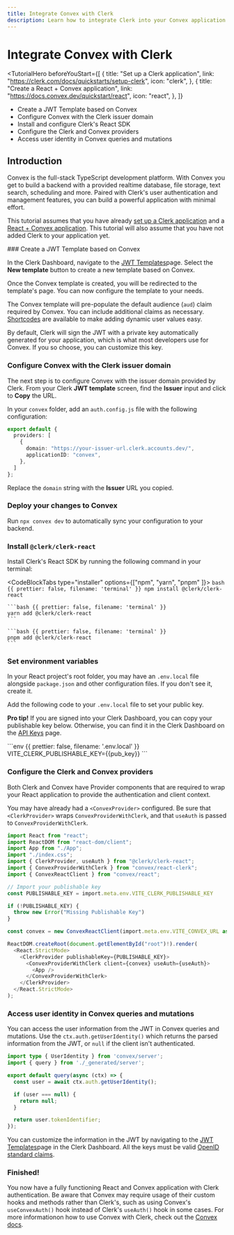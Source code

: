 ```yaml
---
title: Integrate Convex with Clerk
description: Learn how to integrate Clerk into your Convex application.
---
```


# Integrate Convex with Clerk

<TutorialHero
  beforeYouStart={[
    {
      title: "Set up a Clerk application",
      link: "https://clerk.com/docs/quickstarts/setup-clerk",
      icon: "clerk",
    },
    {
      title: "Create a React + Convex application",
      link: "https://docs.convex.dev/quickstart/react",
      icon: "react",
    },
  ]}
>
  - Create a JWT Template based on Convex
  - Configure Convex with the Clerk issuer domain
  - Install and configure Clerk's React SDK
  - Configure the Clerk and Convex providers
  - Access user identity in Convex queries and mutations
</TutorialHero>

## Introduction

Convex is the full-stack TypeScript development platform. With Convex you get to build a backend with a provided realtime database, file storage, text search, scheduling and more. Paired with Clerk's user authentication and management features, you can build a powerful application with minimal effort.

This tutorial assumes that you have already [set up a Clerk application](https://clerk.com/docs/quickstarts/setup-clerk) and a [React + Convex application](https://docs.convex.dev/quickstart/react). This tutorial will also assume that you have not added Clerk to your application yet.

<Steps>
  ### Create a JWT Template based on Convex

  In the Clerk Dashboard, navigate to the [JWT Templates](https://dashboard.clerk.com/last-active?path=jwt-templates)page. Select the **New template** button to create a new template based on Convex.

  <Images
    width={3024}
    height={1648}
    src="/docs/images/integrations/convex/jwt-templates.webp"
    alt="The JWT Templates page in the Clerk Dashboard. The 'New template' button was clicked, and a pop up titled 'New JWT template' is shown. The 'Convex' template is hovered over."
  />

  Once the Convex template is created, you will be redirected to the template's page. You can now configure the template to your needs.

  <Images
    width={3024}
    height={1648}
    src="/docs/images/integrations/convex/create-template.webp"
    alt="The 'Create new template' page of the JWT Templates page in the Clerk Dashboard."
  />

  The Convex template will pre-populate the default audience (`aud`) claim required by Convex. You can include additional claims as necessary. [Shortcodes](/docs/backend-requests/making/jwt-templates#shortcodes) are available to make adding dynamic user values easy.

  <Images
    width={3024}
    height={1648}
    src="/docs/images/integrations/convex/template-shortcodes.webp"
    alt="The 'Create new template' page of the JWT Templates page in the Clerk Dashboard. The page is scrolled down to the 'Claims' section."
  />

  By default, Clerk will sign the JWT with a private key automatically generated for your application, which is what most developers use for Convex. If you so choose, you can customize this key.

  ### Configure Convex with the Clerk issuer domain

  The next step is to configure Convex with the issuer domain provided by Clerk. From your Clerk **JWT template** screen, find the **Issuer** input and click to **Copy** the URL.

  <Images
    width={3024}
    height={1648}
    src="/docs/images/integrations/convex/template-issuer.webp"
    alt="The 'Create new template' page of the JWT Templates page in the Clerk Dashboard. There is a red box surrounding the 'Issuer' section."
  />

  In your `convex` folder, add an `auth.config.js` file with the following configuration:

  ```ts {{ prettier: false, filename: 'convex/auth.config.js' }}
  export default {
    providers: [
      {
        domain: "https://your-issuer-url.clerk.accounts.dev/",
        applicationID: "convex",
      },
    ]
  };
  ```

  Replace the `domain` string with the **Issuer** URL you copied.

  ### Deploy your changes to Convex

  Run `npx convex dev` to automatically sync your configuration to your backend.

  ### Install `@clerk/clerk-react`

  Install Clerk's React SDK by running the following command in your terminal:

  <CodeBlockTabs type="installer" options={["npm", "yarn",  "pnpm" ]}>
    ```bash {{ prettier: false, filename: 'terminal' }}
    npm install @clerk/clerk-react
    ```

    ```bash {{ prettier: false, filename: 'terminal' }}
    yarn add @clerk/clerk-react
    ```

    ```bash {{ prettier: false, filename: 'terminal' }}
    pnpm add @clerk/clerk-react
    ```
  </CodeBlockTabs>

  ### Set environment variables

  In your React project's root folder, you may have an `.env.local` file alongside `package.json` and other configuration files. If you don't see it, create it.

  Add the following code to your `.env.local` file to set your public key.

  **Pro tip!** If you are signed into your Clerk Dashboard, you can copy your publishable key below. Otherwise, you can find it in the Clerk Dashboard on the [API Keys](https://dashboard.clerk.com/last-active?path=api-keys) page.

  <InjectKeys>
    ```env {{ prettier: false, filename: '.env.local' }}
    VITE_CLERK_PUBLISHABLE_KEY={{pub_key}}
    ```
  </InjectKeys>

  ### Configure the Clerk and Convex providers

  Both Clerk and Convex have Provider components that are required to wrap your React application to provide the authentication and client context.

  You may have already had a `<ConvexProvider>` configured. Be sure that `<ClerkProvider>` wraps `ConvexProviderWithClerk`, and that `useAuth` is passed to `ConvexProviderWithClerk`.

  ```ts {{ prettier: false, filename: 'src/main.tsx' }}
  import React from "react";
  import ReactDOM from "react-dom/client";
  import App from "./App";
  import "./index.css";
  import { ClerkProvider, useAuth } from "@clerk/clerk-react";
  import { ConvexProviderWithClerk } from "convex/react-clerk";
  import { ConvexReactClient } from "convex/react";

  // Import your publishable key
  const PUBLISHABLE_KEY = import.meta.env.VITE_CLERK_PUBLISHABLE_KEY

  if (!PUBLISHABLE_KEY) {
    throw new Error("Missing Publishable Key")
  }

  const convex = new ConvexReactClient(import.meta.env.VITE_CONVEX_URL as string);

  ReactDOM.createRoot(document.getElementById("root")!).render(
    <React.StrictMode>
      <ClerkProvider publishableKey={PUBLISHABLE_KEY}>
        <ConvexProviderWithClerk client={convex} useAuth={useAuth}>
          <App />
        </ConvexProviderWithClerk>
      </ClerkProvider>
    </React.StrictMode>
  );
  ```

  ### Access user identity in Convex queries and mutations

  You can access the user information from the JWT in Convex queries and mutations.
  Use the `ctx.auth.getUserIdentity()` which returns the parsed information from the JWT, or `null` if the client isn't authenticated.

  ```ts {{ prettier: false }}
  import type { UserIdentity } from 'convex/server';
  import { query } from './_generated/server';

  export default query(async (ctx) => {
    const user = await ctx.auth.getUserIdentity();

    if (user === null) {
      return null;
    }

    return user.tokenIdentifier;
  });
  ```

  You can customize the information in the JWT by navigating to the [JWT Templates](https://dashboard.clerk.com/last-active?path=jwt-templates)page in the Clerk Dashboard. All the keys must be valid [OpenID standard claims](https://openid.net/specs/openid-connect-core-1_0.html#StandardClaims).

  ### Finished!

  You now have a fully functioning React and Convex application with Clerk authentication. Be aware that Convex may require usage of their custom hooks and methods rather than Clerk's, such as using Convex's `useConvexAuth()` hook instead of Clerk's `useAuth()` hook in some cases. For more informationon how to use Convex with Clerk, check out the [Convex docs](https://docs.convex.dev/auth/clerk).
</Steps>
